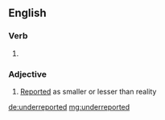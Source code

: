 ==English==

===Verb===
{{head|en|verb form}}

# {{en-past of|underreport}}

===Adjective===
{{en-adj}}

# [[reported|Reported]] as smaller or lesser than reality

[[de:underreported]]
[[mg:underreported]]